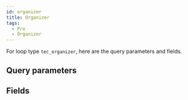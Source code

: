 ```yaml
---
id: organizer
title: Organizer
tags:
  - Pro
  - Organizer
---
```


For loop type `tec_organizer`, here are the query parameters and fields.

## Query parameters

<QueryArgsList args={json.query_args} />

## Fields

<FieldsList fields={json.fields} />

